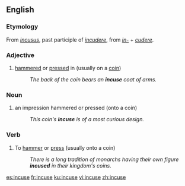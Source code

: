 ==English==

===Etymology===
From {{etyl|la|en}} ''[[incusus]]'', past participle of ''[[incudere]]'', from ''[[in-#Latin|in-]]'' + ''[[cudere]]''.

===Adjective===
{{en-adj|-}}

# [[hammered]] or [[pressed]] in (usually on a [[coin]])
#: ''The back of the coin bears an '''incuse''' coat of arms.''

===Noun===
{{en-noun}}

# an impression hammered or pressed (onto a coin)
#: ''This coin's '''incuse''' is of a most curious design.''

===Verb===
{{en-verb|incus}}

# {{lb|en|transitive}} To [[hammer]] or [[press]] (usually onto a coin)
#: ''There is a long tradition of monarchs having their own figure '''incused''' in their kingdom's coins.''

[[es:incuse]]
[[fr:incuse]]
[[ku:incuse]]
[[vi:incuse]]
[[zh:incuse]]